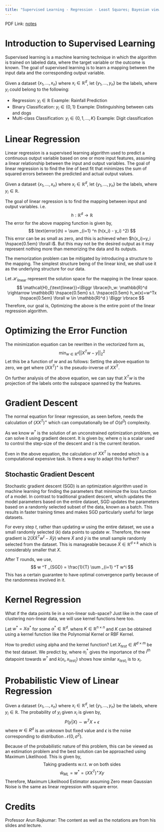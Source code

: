 ```yaml
---
title: "Supervised Learning - Regression - Least Squares; Bayesian view"
---
```


PDF Link: [notes](../notes/Wk05.pdf)

# Introduction to Supervised Learning
Supervised learning is a machine learning technique in which the algorithm is trained on labeled data, where the target variable or the outcome is known. The goal of supervised learning is to learn a mapping between the input data and the corresponding output variable.

Given a dataset $\{x_1, \ldots, x_n\}$ where $x_i \in \mathbb{R}^d$, let $\{y_1, \ldots, y_n\}$ be the labels, where $y_i$ could belong to the following:

* Regression: $y_i \in \mathbb{R}$ Example: Rainfall Prediction
* Binary Classification: $y_i \in \{0, 1\}$ Example: Distinguishing between cats and dogs
* Multi-class Classification: $y_i \in \{0, 1, \ldots, K\}$ Example: Digit classification

# Linear Regression
Linear regression is a supervised learning algorithm used to predict a continuous output variable based on one or more input features, assuming a linear relationship between the input and output variables. The goal of linear regression is to find the line of best fit that minimizes the sum of squared errors between the predicted and actual output values.

Given a dataset $\{x_1, \ldots, x_n\}$ where $x_i \in \mathbb{R}^d$, let $\{y_1, \ldots, y_n\}$ be the labels, where $y_i \in \mathbb{R}$.

The goal of linear regression is to find the mapping between input and output variables. i.e.
$$
h: \mathbb{R}^d \rightarrow \mathbb{R}
$$
The error for the above mapping function is given by,
$$
\text{error}(h) = \sum _{i=1} ^n (h(x_i) - y_i) ^2)
$$
This error can be as small as zero, and this is achieved when $h(x_i)=y_i \hspace{0.5em} \forall i$. But this may not be the desired output as it may represent nothing more than memorizing the data and its outputs.

The memorization problem can be mitigated by introducing a structure to the mapping. The simplest structure being of the linear kind, we shall use it as the underlying structure for our data.

Let $\mathcal{H}_{\text{linear}}$ represent the solution space for the mapping in the linear space.
$$
\mathcal{H}_{\text{linear}}=\Biggr \lbrace{h_w: \mathbb{R}^d \rightarrow \mathbb{R} \hspace{0.5em} s.t. \hspace{0.5em} h_w(x)=w^Tx \hspace{0.5em} \forall w \in \mathbb{R}^d } \Biggr \rbrace
$$
Therefore, our goal is,
\begin{align*}
\min _{h \in \mathcal{H}_{\text{linear}}} \sum _{i=1} ^n (h(x_i) - y_i) ^2 \\
\text{Equivalently} \\
\min _{w \in \mathbb{R}^d} \sum _{i=1} ^n (w^Tx_i - y_i) ^2
\end{align*} 
Optimizing the above is the entire point of the linear regression algorithm.

# Optimizing the Error Function
The minimization equation can be rewritten in the vectorized form as,
$$
\min _{w \in \mathbb{R}^d} || X^Tw - y || ^2 _2
$$
Let this be a function of $w$ and as follows:
\begin{align*}
f(w) &= \min _{w \in \mathbb{R}^d} || X^Tw - y || ^2 _2 \\
f(w) &= (X^Tw - y)^T(X^Tw - y) \\
\therefore\bigtriangledown f(w) &= 2(XX^T)w - 2(Xy) \\
\end{align*}
Setting the above equation to zero, we get
\begin{align*}
(XX^T)w^* &= Xy \\
\therefore w^* &= (XX^T)^+Xy
\end{align*}
where $(XX^T)^+$ is the pseudo-inverse of $XX^T$.

On further analysis of the above equation, we can say that $X^Tw$	 is the projection of the labels onto the subspace spanned by the features.

# Gradient Descent
The normal equation for linear regression, as seen before, needs the calculation of $(XX^T)^+$ which can computationally be of $O(d^3)$ complexity. 

As we know $w^*$ is the solution of an unconstrained optimization problem, we can solve it using gradient descent. It is given by,
\begin{align*}
w^{t+1} &= w^t - \eta^t \bigtriangledown f(w^t) \\
\therefore w^{t+1} &= w^t - \eta^t \left [ 2(XX^T)w - 2(Xy) \right ]
\end{align*}
where $\eta$ is a scalar used to control the step-size of the descent and $t$ is the current iteration.

Even in the above equation, the calculation of $XX^T$ is needed which is a computational expensive task. Is there a way to adapt this further?

## Stochastic Gradient Descent
Stochastic gradient descent (SGD) is an optimization algorithm used in machine learning for finding the parameters that minimize the loss function of a model. In contrast to traditional gradient descent, which updates the model parameters based on the entire dataset, SGD updates the parameters based on a randomly selected subset of the data, known as a batch. This results in faster training times and makes SGD particularly useful for large datasets.

For every step $t$, rather than updating $w$ using the entire dataset, we use a small randomly selected ($k$) data points to update $w$. Therefore, the new gradient is $2(\tilde{X}\tilde{X}^Tw^t - \tilde{X}\tilde{y})$ where $\tilde{X}$ and $\tilde{y}$ is the small sample randomly selected from the dataset. This is manageable because $\tilde{X} \in \mathbb{R}^{d \times k}$ which is considerably smaller that $X$.

After T rounds, we use,
$$
w ^T _{SGD} = \frac{1}{T}  \sum _{i=1} ^T w^i
$$
This has a certain guarantee to have optimal convergence partly because of the randomness involved in it.

# Kernel Regression
What if the data points lie in a non-linear sub-space? Just like in the case of clustering non-linear data, we will use kernel functions here too.

Let $w^* = X\alpha^*$ for some $\alpha^* \in \mathbb{R}^d$.
\begin{align*}
X\alpha^*&=w^*\\
\therefore X\alpha^* &=(XX^T)^+Xy \\
(XX^T)X\alpha^* &=(XX^T)(XX^T)^+Xy \\
(XX^T)X\alpha^* &=Xy \\
X^T(XX^T)X\alpha^* &=X^TXy \\
(X^TX)^2\alpha^* &=X^TXy \\
K^2\alpha^* &=Ky \\
\therefore \alpha^* &=K^{-1}y
\end{align*}
where $K \in \mathbb{R}^{n \times n}$ and $K$ can be obtained using a kernel function like the Polynomial Kernel or RBF Kernel.

How to predict using alpha and the kernel function? Let $X_{test} \in R^{d \times m}$ be the test dataset. We predict by,
\begin{align*}
w^*\phi(X_{test}) &=  \sum _{i=1} ^n \alpha_i^* k(x_i, x_{test_i})
\end{align*}
where $\alpha_i^*$ gives the importance of the $i^{th}$ datapoint towards $w^*$ and $k(x_i, x_{test_i})$ shows how similar $x_{test_i}$ is to $x_i$.

# Probabilistic View of Linear Regression
Given a dataset $\{x_1, \ldots, x_n\}$ where $x_i \in \mathbb{R}^d$, let $\{y_1, \ldots, y_n\}$ be the labels, where $y_i \in \mathbb{R}$. The probability of $y_i$ given $x_i$ is given by,
$$
P(y|X) \sim w^TX + \epsilon
$$
where $w \in R^d$ is an unknown but fixed value and $\epsilon$ is the noise corresponding to distribution $\mathcal{N}(0, \sigma^2)$.

Because of the probabilistic nature of this problem, this can be viewed as an estimation problem and the best solution can be approached using Maximum Likelihood. This is given by,
\begin{align*}
\mathcal{L}\left(w; \hspace{0.5em} \begin{array}{cccc}
x_1, x_2, \ldots, x_n \\
y_1, y_2, \ldots, y_n\\
\end{array} \right )
&= \prod _{i=1} ^n \left [ \frac{1}{\sqrt{2\pi}\sigma}  e^{\frac{-(w^Tx_i - y_i)^2}{2\sigma^2}} \right ] \\
\log\mathcal{L}\left(w; \hspace{0.5em} \begin{array}{cccc}
x_1, x_2, \ldots, x_n \\
y_1, y_2, \ldots, y_n\\
\end{array} \right )
&= \sum _{i=1} ^n \frac{-(w^Tx_i - y_i)^2}{2\sigma^2} \frac{1}{\sqrt{2\pi}\sigma}
\end{align*}
$$
\text{Taking gradients w.r.t. } w \text{ on both sides}
$$
$$
\hat{w}_{ML} = w^* = (XX^T)^+Xy
$$
Therefore, Maximum Likelihood Estimator assuming Zero mean Gaussian Noise is the same as linear regression with square error.

# Credits
Professor Arun Rajkumar: The content as well as the notations are from his slides and lecture.